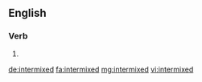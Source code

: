 ==English==

===Verb===
{{head|en}}

# {{en-past of|intermix}}

[[de:intermixed]]
[[fa:intermixed]]
[[mg:intermixed]]
[[vi:intermixed]]